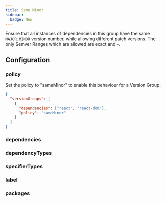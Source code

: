 ```yaml
---
title: Same Minor
sidebar:
  badge: New
---
```



Ensure that all instances of dependencies in this group have the same `MAJOR.MINOR` version number, while allowing different patch versions. The only Semver Ranges which are allowed are exact and `~`.

## Configuration

### policy <Badge text="Required" variant="danger" />

Set the policy to "sameMinor" to enable this behaviour for a Version Group.

```json title=".syncpackrc.json"
{
  "versionGroups": [
    {
      "dependencies": ["react", "react-dom"],
      "policy": "sameMinor"
    }
  ]
}
```

### dependencies <Badge text="Optional" variant="note" />

<Dependencies />

### dependencyTypes <Badge text="Optional" variant="note" />

<DependencyTypes />

### specifierTypes <Badge text="Optional" variant="note" />

<SpecifierTypes />

### label <Badge text="Optional" variant="note" />

<Label />

### packages <Badge text="Optional" variant="note" />

<Packages />
